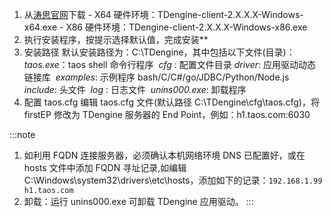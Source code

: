 1. 从[涛思官网](https://www.taosdata.com/cn/all-downloads/)下载
            - X64 硬件环境：TDengine-client-2.X.X.X-Windows-x64.exe
            - X86 硬件环境：TDengine-client-2.X.X.X-Windows-x86.exe
2. 执行安装程序，按提示选择默认值，完成安装**
3. 安装路径
   默认安装路径为：C:\TDengine，其中包括以下文件(目录)：
   ​ _taos.exe_：taos shell 命令行程序
   ​ _cfg_ : 配置文件目录
   ​ _driver_: 应用驱动动态链接库
   ​ _examples_: 示例程序 bash/C/C#/go/JDBC/Python/Node.js
   ​ _include_: 头文件
   ​ _log_ : 日志文件
   ​ _unins000.exe_: 卸载程序
4. 配置 taos.cfg
   编辑 taos.cfg 文件(默认路径 C:\TDengine\cfg\taos.cfg)，将 firstEP 修改为 TDengine 服务器的 End Point，例如：h1.taos.com:6030

:::note
1. 如利用 FQDN 连接服务器，必须确认本机网络环境 DNS 已配置好，或在 hosts 文件中添加 FQDN 寻址记录,如编辑 C:\Windows\system32\drivers\etc\hosts，添加如下的记录：`192.168.1.99 h1.taos.com`
2. 卸载：运行 unins000.exe 可卸载 TDengine 应用驱动。
:::